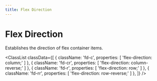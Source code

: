 ```yaml
---
title: Flex Direction
---
```



# Flex Direction

Establishes the direction of flex container items.

<ClassList
  classData={[
    {
      className: 'fd-c',
      properties: [
        'flex-direction: column;'
      ]
    },
    {
      className: 'fd-cr',
      properties: [
        'flex-direction: column-reverse;'
      ]
    },
    {
      className: 'fd-r',
      properties: [
        'flex-direction: row;'
      ]
    },
    {
      className: 'fd-rr',
      properties: [
        'flex-direction: row-reverse;'
      ]
    },
  ]}
/>
